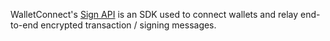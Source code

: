 WalletConnect's [Sign API](../../../../advanced/api/sign) is an SDK used to connect wallets and relay end-to-end encrypted transaction / signing messages.
